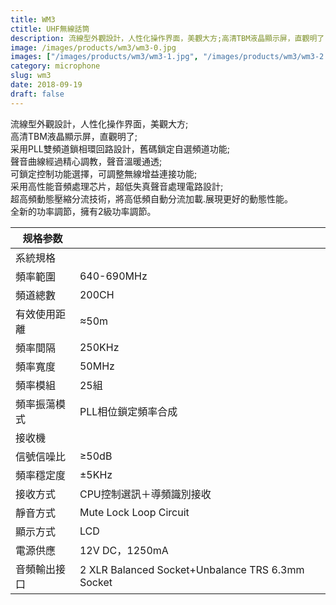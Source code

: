```yaml
---
title: WM3
ctitle: UHF無線話筒
description: 流線型外觀設計，人性化操作界面，美觀大方;高清TBM液晶顯示屏，直觀明了;采用PLL雙頻道鎖相環回路設計，舊碼鎖定自選頻道功能。
image: /images/products/wm3/wm3-0.jpg
images: ["/images/products/wm3/wm3-1.jpg", "/images/products/wm3/wm3-2.jpg", "/images/products/wm3/wm3-3.jpg", "/images/products/wm3/wm3-4.jpg"]
category: microphone
slug: wm3
date: 2018-09-19
draft: false
---
```


流線型外觀設計，人性化操作界面，美觀大方;  
高清TBM液晶顯示屏，直觀明了;  
采用PLL雙頻道鎖相環回路設計，舊碼鎖定自選頻道功能;  
聲音曲線經過精心調教，聲音溫暖通透;  
可鎖定控制功能選擇，可調整無線增益連接功能;  
采用高性能音頻處理芯片，超低失真聲音處理電路設計;  
超高頻動態壓縮分流技術，將高低頻自動分流加載.展現更好的動態性能。  
全新的功率調節，擁有2級功率調節。  
  

| 规格参数        |              |
| ------ | ------------------------------------------------ |
| 系統規格   |                                                  |
| 頻率範圍   | 640-690MHz                                       |
| 頻道總數   | 200CH                                            |
| 有效使用距離 | ≈50m                                             |
| 頻率間隔   | 250KHz                                           |
| 頻率寬度   | 50MHz                                            |
| 頻率模組   | 25組                                              |
| 頻率振蕩模式 | PLL相位鎖定頻率合成                                      |
| 接收機    |                                                  |
| 信號信噪比  | ≥50dB                                            |
| 頻率穩定度  | ±5KHz                                            |
| 接收方式   | CPU控制選訊＋導頻識別接收                                   |
| 靜音方式   | Mute Lock Loop Circuit                           |
| 顯示方式   | LCD                                              |
| 電源供應   | 12V DC，1250mA                                    |
| 音頻輸出接口 | 2 XLR Balanced Socket+Unbalance TRS 6.3mm Socket |
